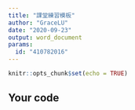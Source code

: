 ---
title: "課堂練習模板"
author: "GraceLU"
date: "2020-09-23"
output: word_document
params:
  id: "410782016"
---

```{r setup, include=FALSE}
knitr::opts_chunk$set(echo = TRUE)
```

## Your code

```{r}

```

```{python}

```

